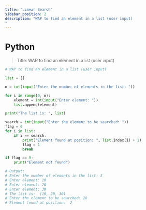 ```yaml
---
title: "Linear Search"
sidebar_position: 2
description: "WAP to find an element in a list (user input)
"
---
```



# <Heading name="banner" description="Linear Search">Python</Heading>

> Title: WAP to find an element in a list (user input)

```python
# WAP to find an element in a list (user input)

list = []

n = int(input("Enter the number of elements in the list: "))

for i in range(0, n):
    element = int(input("Enter element: "))
    list.append(element)

print("The list is: ", list)

search = int(input("Enter the element to be searched: "))
flag = 0
for i in list:
    if i == search:
        print("Element found at position: ", list.index(i) + 1)
        flag = 1
        break

if flag == 0:
    print("Element not found")

# Output:
# Enter the number of elements in the list: 3
# Enter element: 10
# Enter element: 20
# Enter element: 30
# The list is:  [10, 20, 30]
# Enter the element to be searched: 20
# Element found at position:  2

```
